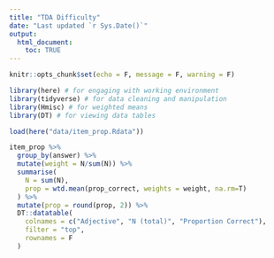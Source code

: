 ```yaml
---
title: "TDA Difficulty"
date: "Last updated `r Sys.Date()`"
output: 
  html_document:
    toc: TRUE
---
```



```r
knitr::opts_chunk$set(echo = F, message = F, warning = F)
```

```r
library(here) # for engaging with working environment
library(tidyverse) # for data cleaning and manipulation
library(Hmisc) # for weighted means
library(DT) # for viewing data tables

load(here("data/item_prop.Rdata"))
```

```r
item_prop %>%
  group_by(answer) %>%
  mutate(weight = N/sum(N)) %>%
  summarise(
    N = sum(N),
    prop = wtd.mean(prop_correct, weights = weight, na.rm=T)
  ) %>%
  mutate(prop = round(prop, 2)) %>%
  DT::datatable(
    colnames = c("Adjective", "N (total)", "Proportion Correct"), 
    filter = "top", 
    rownames = F
  )
```


